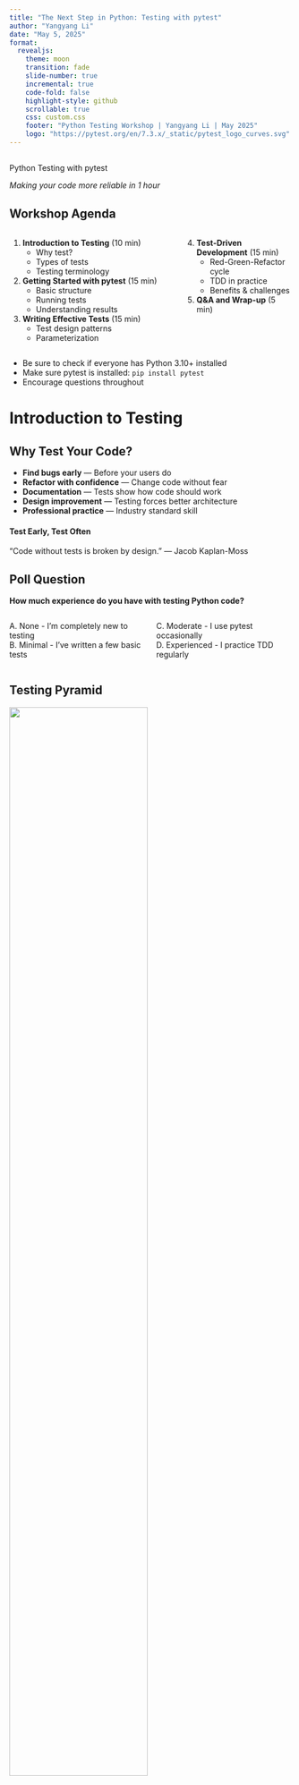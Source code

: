 ```yaml
---
title: "The Next Step in Python: Testing with pytest"
author: "Yangyang Li"
date: "May 5, 2025"
format:
  revealjs:
    theme: moon
    transition: fade
    slide-number: true
    incremental: true
    code-fold: false
    highlight-style: github
    scrollable: true
    css: custom.css
    footer: "Python Testing Workshop | Yangyang Li | May 2025"
    logo: "https://pytest.org/en/7.3.x/_static/pytest_logo_curves.svg"
---
```


## {.center .middle background-color="#053660"}

:::{.r-fit-text}
Python Testing with pytest
:::

:::{.subtitle}
*Making your code more reliable in 1 hour*
:::

## Workshop Agenda {.smaller}

::: {.columns}
::: {.column width="60%"}
1. **Introduction to Testing** (10 min)
   - Why test?
   - Types of tests
   - Testing terminology

2. **Getting Started with pytest** (15 min)
   - Basic structure
   - Running tests
   - Understanding results

3. **Writing Effective Tests** (15 min)
   - Test design patterns
   - Parameterization
:::

::: {.column width="40%"}
4. **Test-Driven Development** (15 min)
   - Red-Green-Refactor cycle
   - TDD in practice
   - Benefits & challenges

5. **Q&A and Wrap-up** (5 min)
:::
:::

::: {.notes}
- Be sure to check if everyone has Python 3.10+ installed
- Make sure pytest is installed: `pip install pytest`
- Encourage questions throughout
:::

# Introduction to Testing {background-color="#053660" .center}

## Why Test Your Code? {.smaller}

::: {.incremental}
- **Find bugs early** — Before your users do
- **Refactor with confidence** — Change code without fear
- **Documentation** — Tests show how code should work
- **Design improvement** — Testing forces better architecture
- **Professional practice** — Industry standard skill
:::

::: {.fragment .fade-in-then-semi-out}
::::{.callout-tip}
#### Test Early, Test Often
"Code without tests is broken by design." — Jacob Kaplan-Moss
::::
:::

## Poll Question {.poll background-color="#0a0a0a"}

::: {.poll-question}
**How much experience do you have with testing Python code?**
:::

:::{.columns}
:::{.column width="50%"}
A. None - I'm completely new to testing  
B. Minimal - I've written a few basic tests  
:::
:::{.column width="50%"}
C. Moderate - I use pytest occasionally  
D. Experienced - I practice TDD regularly
:::
:::

## Testing Pyramid {.smaller}

![](https://miro.medium.com/max/1400/1*Tcj3OsK8Kou7tCMQgeeCuw.png){width="70%" fig-align="center"}

::: {.columns}
::: {.column width="50%"}
**Unit tests**
- Test individual functions
- Fast, isolated
- Many tests
:::

::: {.column width="50%"}
**Integration tests**
- Test component interaction
- Fewer, more complex
:::
:::

# Getting Started with pytest {background-color="#053660" .center}

## Why pytest? {.smaller}

::: {.columns}
::: {.column width="50%"}
**Advantages**
- Simple, Pythonic syntax
- Rich assertion messages
- Powerful fixtures & plugins
- Easy parameterization
:::

::: {.column width="50%"}
**vs. unittest**
```python
# unittest
self.assertEqual(1 + 1, 2)

# pytest - simpler!
assert 1 + 1 == 2
```
:::
:::

::: {.fragment}
```bash
# Installation
pip install pytest
```
:::

## Basic pytest Structure {.smaller}

```python
# test_example.py
def test_addition():
    # Simple assertions
    assert 1 + 1 == 2
    
def test_string_methods():
    # pytest shows values on failure
    assert "hello".upper() == "HELLO"
    assert "world".capitalize() == "World"
```

::: {.fragment}
```bash
# Run with:
pytest test_example.py -v

# Output:
# test_example.py::test_addition PASSED
# test_example.py::test_string_methods PASSED
```
:::

## Live Exercise {.exercise}

::: {.callout-note}
### Let's write a test together!
:::

1. Create `calculator.py` with basic functions:
   ```python
   def add(a, b): 
       return a + b
   ```

2. Write `test_calculator.py`:
   ```python
   from calculator import add
   
   def test_add():
       assert add(1, 2) == 3
       assert add(-1, 1) == 0
   ```

3. Run: `pytest test_calculator.py -v`

# Writing Effective Tests {background-color="#053660" .center}

## The AAA Pattern {auto-animate=true}

:::{.r-fit-text}
**A**rrange → **A**ct → **A**ssert
:::

## The AAA Pattern {auto-animate=true .smaller}

::: {.columns}
::: {.column width="60%"}
```python
# Testing a User class
def test_valid_email():
    # Arrange
    user = User('Test', 'test@example.com')
    
    # Act
    result = user.is_valid_email()
    
    # Assert
    assert result is True
```
:::

::: {.column width="40%"}
```python
class User:
    def __init__(self, name, email):
        self.name = name
        self.email = email
        
    def is_valid_email(self):
        return ('@' in self.email 
                and '.' in self.email)
```
:::
:::

## Parameterized Tests {.smaller}

:::{.columns}
:::{.column}
**Before**

```python
def test_email_valid():
    user = User('Test', 'test@example.com')
    assert user.is_valid_email() is True

def test_email_invalid_no_at():
    user = User('Test', 'invalid-email')
    assert user.is_valid_email() is False
    
def test_email_invalid_no_dot():
    user = User('Test', 'invalid@nodotatall')
    assert user.is_valid_email() is False
```
:::

:::{.column}
**After**

```python
import pytest

@pytest.mark.parametrize("email,expected", [
    ("test@example.com", True),
    ("invalid-email", False),
    ("another@test.org", True),
    ("missing-dot@com", False),
])
def test_email_validation(email, expected):
    user = User('Test', email)
    assert user.is_valid_email() is expected
```
:::
:::

## Poll Question {.poll background-color="#0a0a0a"}

::: {.poll-question}
**What are you most interested in testing?**
:::

:::{.columns}
:::{.column width="50%"}
A. Functions with calculations  
B. Data validation logic  
:::
:::{.column width="50%"}
C. API interactions  
D. Database operations
:::
:::

# Test-Driven Development {background-color="#053660" .center}

## The TDD Cycle {.center}

![](https://upload.wikimedia.org/wikipedia/commons/0/0b/TDD_Global_Lifecycle.png){width="70%" fig-align="center"}

::: {.incremental}
1. **Red**: Write a failing test
2. **Green**: Write minimal code to pass
3. **Refactor**: Improve without breaking tests
:::

## TDD Demo: Shopping Cart {.smaller}

:::{.panel-tabset}
### Red Phase
```python
def test_add_item():
    cart = ShoppingCart()
    cart.add_item("apple", 1.0)
    assert cart.total() == 1.0
```

### Green Phase
```python
class ShoppingCart:
    def __init__(self):
        self.items = {}
    
    def add_item(self, name, price):
        self.items[name] = price
        
    def total(self):
        return sum(self.items.values())
```

### Next Test
```python
def test_apply_discount():
    cart = ShoppingCart()
    cart.add_item("apple", 10.0)
    cart.apply_discount(10)  # 10% discount
    assert cart.total() == 9.0
```

### Implementation
```python
def apply_discount(self, percentage):
    self._discount = percentage / 100
    
def total(self):
    subtotal = sum(self.items.values())
    return subtotal * (1 - getattr(self, '_discount', 0))
```
:::

## Statistics Function Example {.smaller}

:::{.panel-tabset}
### Test First
```python
def test_calculate_statistics():
    numbers = [1, 2, 3, 4, 5]
    stats = calculate_statistics(numbers)
    assert stats["min"] == 1
    assert stats["max"] == 5
    assert stats["average"] == 3.0
```

### Implementation
```python
def calculate_statistics(numbers):
    if not numbers:
        raise ValueError("Cannot calculate statistics of empty list")
    return {
        "min": min(numbers),
        "max": max(numbers),
        "average": sum(numbers) / len(numbers)
    }
```

### Edge Cases
```python
def test_empty_list():
    with pytest.raises(ValueError) as excinfo:
        calculate_statistics([])
    assert "empty list" in str(excinfo.value)
    
def test_single_value():
    stats = calculate_statistics([42])
    assert stats["min"] == stats["max"] == stats["average"] == 42
```
:::

## TDD Benefits & Challenges {.smaller}

:::{.columns}
:::{.column width="50%"}
**Benefits**
- Forces clear requirements<br>
- Prevents over-engineering<br>
- Built-in regression testing<br>
- Improves API design<br>
- Documentation by example
:::

:::{.column width="50%"}
**Challenges**
- Learning curve<br>
- Requires discipline<br>
- Can slow initial development<br>
- Test maintenance<br>
- "Test-induced design damage"
:::
:::

:::{.fragment}
::::{.callout-tip}
Start small and build your testing habit incrementally!
::::
:::

## Poll Question {.poll background-color="#0a0a0a"}

::: {.poll-question}
**How might TDD change your workflow?**
:::

:::{.columns}
:::{.column width="50%"}
A. Initial slowdown but long-term gain  
B. Clarify requirements before coding 
:::
:::{.column width="50%"}
C. Improve my code architecture  
D. Still not convinced it's worth it
:::
:::

# Wrap-up {background-color="#053660" .center}

## Key Takeaways {.smaller}

::: {.incremental}
1. **Testing is an investment** in code quality and maintainability
2. **pytest makes testing approachable** with simple syntax and powerful features
3. **Start with simple unit tests** and build from there
4. **TDD can guide development** and improve your software design
5. **Practice is essential** to get comfortable with testing
:::

## Resources {.smaller}

:::{.columns}
:::{.column width="60%"}
- [pytest Documentation](https://docs.pytest.org/)
- [Python Testing with pytest (Brian Okken)](https://pragprog.com/titles/bopytest2/python-testing-with-pytest-second-edition/)
- [Real Python Testing Guides](https://realpython.com/pytest-python-testing/)
- Workshop materials: [github.com/cauliyang/python-testing-workshop](https://github.com/cauliyang/python-testing-workshop)
:::

:::{.column width="40%"}
![](https://pytest.org/en/7.3.x/_static/pytest_logo_curves.svg){width="70%" fig-align="center"}
:::
:::

## Thank You! {.center background-color="#053660"}

:::{.r-fit-text}
Questions?
:::

Contact: [yangyang.li@northwestern.edu](mailto:yangyang.li@northwestern.edu)  
GitHub: [@cauliyang](https://github.com/cauliyang)